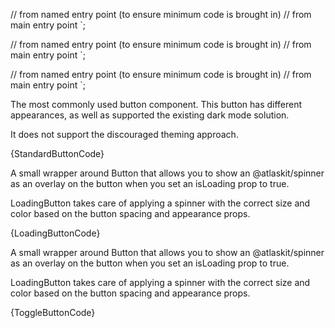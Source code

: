 
// from named entry point (to ensure minimum code is brought in)
// from main entry point
`;

// from named entry point (to ensure minimum code is brought in)
// from main entry point
`;

// from named entry point (to ensure minimum code is brought in)
// from main entry point
`;

<Section title="Button (standard button)" contained={true} border={true} style={{ paddingRight: 0, paddingLeft: 0 }}>
	<p>The most commonly used button component. This button has different appearances, as well as supported the existing dark mode solution.</p>
	<p>It does not support the discouraged theming approach.</p>
	<Snippet language="js">{StandardButtonCode}</Snippet>
</Section>

<Section title="Loading button" contained={true} border={true} style={{ paddingRight: 0, paddingLeft: 0 }}>
	<p>A small wrapper around Button that allows you to show an @atlaskit/spinner as an overlay on the button when you set an isLoading prop to true.</p>
	<p>LoadingButton takes care of applying a spinner with the correct size and color based on the button spacing and appearance props.</p>
	<Snippet language="js">{LoadingButtonCode}</Snippet>
</Section>

<Section title="Toggle button" contained={true} style={{ paddingRight: 0, paddingBottom: 0, paddingLeft: 0 }}>
	<p>A small wrapper around Button that allows you to show an @atlaskit/spinner as an overlay on the button when you set an isLoading prop to true.</p>
	<p>LoadingButton takes care of applying a spinner with the correct size and color based on the button spacing and appearance props.</p>
	<Snippet language="js">{ToggleButtonCode}</Snippet>
</Section>
